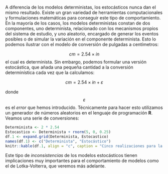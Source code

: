 A diferencia de los modelos deterministas, los estocásticos nunca dan el mismo resultado. Existe un gran variedad de herramientas computacionales y formulaciones matemáticas para conseguir este tipo de comportamiento. En la mayoría de los casos, los modelos deterministas constan de dos componentes, uno determinista, relacionado con los mecanismos propios del sistema de estudio, y uno aleatorio, encargado de generar los eventos posibles o de simular la variación en el componente determinista. Esto lo podemos ilustrar con el modelo de conversión de pulgadas a centímetros:

$$
cm = 2.54 \times in
$$
el cual es determinista. Sin embargo, podemos formular una versión estocástica, que añada una pequeña cantidad a la conversión determinística cada vez que la calculamos:

$$
cm = 2.54 \times in + \varepsilon
$$

donde $$\varepsilon$$ es el *error* que hemos introducido. Técnicamente para hacer esto utilizamos un generador de números aleatorios en el lenguaje de programación **R**. Veamos una serie de conversiones:

```r
Determinista <- 2 * 2.54
Estocastico <- Determinista + rnorm(5, 0, 0.25)
df.1 <- expand.grid(Determinista, Estocastico)
names(df.1) <- c("Determinista", "Estocástico")
knitr::kable(df.1, align = "c", caption = "Cinco realizaciones para la conversión de dos pulgadas a centímetros con el modelo determinista y estocástico.")
```
Este tipo de *inconsistencias* de los modelos estocásticos tienen implicaciones muy importantes para el comportamiento de modelos como el de Lotka-Volterra, que veremos más adelante.
